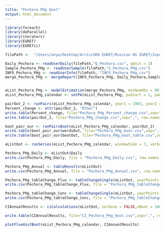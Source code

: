 ```yaml
---
title: "Pechora PHg boot"
output: html_document
---
```


```r
library(foreach)
library(doParallel)
library(iterators)
library(EGRET)
library(EGRETci)
```

```r
filePath <-  "/Users/anya/Desktop/ArcticGRO EGRET/Russian HG EGRET/Input/"

Daily_Pechora <- readUserDaily(filePath,"Q_Pechora.csv", qUnit = 2)
Sample_Pechora_PHg <- readUserSample(filePath,"S_Pechora_PHg.csv")
INFO_Pechora_PHg <- readUserInfo(filePath, "INFO_Pechora_PHg.csv")
merge_Pechora_PHg <- mergeReport(INFO_Pechora_PHg, Daily_Pechora,Sample_Pechora_PHg)


eList_Pechora_PHg <- modelEstimation(merge_Pechora_PHg, minNumObs = 80) #run WRTDS model
eList_Pechora_PHg_calendar <- setPA(eList_Pechora_PHg, paStart = 1, paLong =12)
```

```r
pairOut_2 <- runPairs(eList_Pechora_PHg_calendar, year1 = 1983, year2 = 2002, windowSide = 7)
Persent_change <- attr(pairOut_2, "Other")
write.table(Persent_change, file="Pechora_PHg_Persent_change.csv",sep=",", row.names = FALSE)
write.table(pairOut_2, file="Pechora_PHg_change.csv",sep=",", row.names = FALSE)

boot_pair_our <- runPairsBoot(eList_Pechora_PHg_calendar, pairOut_2)
write.table(boot_pair_our$wordsOut, file="Pechora_PHg_boot.csv",sep=",", row.names = FALSE,quote=FALSE)
write.table(boot_pair_our$bootOut, file="Pechora_PHg_boot_table.csv",sep=",", row.names = FALSE,quote=FALSE)
```

```r
eListOut <- runSeries(eList_Pechora_PHg_calendar, windowSide = 7, verbose = FALSE)
```

```r
Pechora_PHg_Daily <- eListOut$Daily
write.csv(Pechora_PHg_Daily, file = "Pechora_PHg_Daily.csv", row.names = FALSE)

Pechora_PHg_Annual <- tableResults(eListOut)
write.csv(Pechora_PHg_Annual, file = "Pechora_PHg_Annual.csv", row.names = FALSE)

Pechora_PHg_tableChange_Flux <- tableChangeSingle(eListOut, yearPoints = c(1983, 2002), flux = TRUE)
write.csv(Pechora_PHg_tableChange_Flux, file = "Pechora_PHg_tableChange_Flux.csv", row.names = FALSE)

Pechora_PHg_tableChange_Conc <- tableChangeSingle(eListOut, yearPoints = c(1983, 2002), flux = FALSE)
write.csv(Pechora_PHg_tableChange_Conc, file = "Pechora_PHg_tableChange_Conc.csv", row.names = FALSE)
```

```r
CIAnnualResults <- ciCalculations(eListOut, verbose = FALSE,nBoot = 100, blockLength = 200, widthCI = 90 )

write.table(CIAnnualResults, file="CI_Pechora_PHg_boot.csv",sep=",", row.names = FALSE,quote=FALSE)
```

```r
plotFluxHistBoot(eList_Pechora_PHg_calendar, CIAnnualResults)
```

